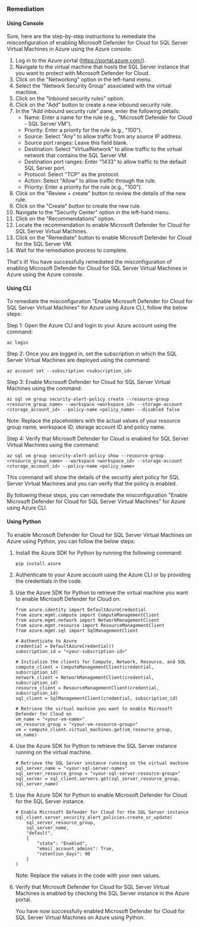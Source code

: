### Remediation

#### Using Console

Sure, here are the step-by-step instructions to remediate the misconfiguration of enabling Microsoft Defender for Cloud for SQL Server Virtual Machines in Azure using the Azure console:

1. Log in to the Azure portal (https://portal.azure.com/).
2. Navigate to the virtual machine that hosts the SQL Server instance that you want to protect with Microsoft Defender for Cloud.
3. Click on the "Networking" option in the left-hand menu.
4. Select the "Network Security Group" associated with the virtual machine.
5. Click on the "Inbound security rules" option.
6. Click on the "Add" button to create a new inbound security rule.
7. In the "Add inbound security rule" pane, enter the following details:
   - Name: Enter a name for the rule (e.g., "Microsoft Defender for Cloud - SQL Server VM").
   - Priority: Enter a priority for the rule (e.g., "100").
   - Source: Select "Any" to allow traffic from any source IP address.
   - Source port ranges: Leave this field blank.
   - Destination: Select "VirtualNetwork" to allow traffic to the virtual network that contains the SQL Server VM.
   - Destination port ranges: Enter "1433" to allow traffic to the default SQL Server port.
   - Protocol: Select "TCP" as the protocol.
   - Action: Select "Allow" to allow traffic through the rule.
   - Priority: Enter a priority for the rule (e.g., "100").
8. Click on the "Review + create" button to review the details of the new rule.
9. Click on the "Create" button to create the new rule.
10. Navigate to the "Security Center" option in the left-hand menu.
11. Click on the "Recommendations" option.
12. Locate the recommendation to enable Microsoft Defender for Cloud for SQL Server Virtual Machines.
13. Click on the "Remediate" button to enable Microsoft Defender for Cloud for the SQL Server VM.
14. Wait for the remediation process to complete.

That's it! You have successfully remediated the misconfiguration of enabling Microsoft Defender for Cloud for SQL Server Virtual Machines in Azure using the Azure console.

#### Using CLI

To remediate the misconfiguration "Enable Microsoft Defender for Cloud for SQL Server Virtual Machines" for Azure using Azure CLI, follow the below steps:

Step 1: Open the Azure CLI and login to your Azure account using the command:

```
az login
```

Step 2: Once you are logged in, set the subscription in which the SQL Server Virtual Machines are deployed using the command:

```
az account set --subscription <subscription_id>
```

Step 3: Enable Microsoft Defender for Cloud for SQL Server Virtual Machines using the command:

```
az sql vm group security-alert-policy create --resource-group <resource_group_name> --workspace <workspace_id> --storage-account <storage_account_id> --policy-name <policy_name> --disabled false
```

Note: Replace the placeholders with the actual values of your resource group name, workspace ID, storage account ID and policy name.

Step 4: Verify that Microsoft Defender for Cloud is enabled for SQL Server Virtual Machines using the command:

```
az sql vm group security-alert-policy show --resource-group <resource_group_name> --workspace <workspace_id> --storage-account <storage_account_id> --policy-name <policy_name>
```

This command will show the details of the security alert policy for SQL Server Virtual Machines and you can verify that the policy is enabled.

By following these steps, you can remediate the misconfiguration "Enable Microsoft Defender for Cloud for SQL Server Virtual Machines" for Azure using Azure CLI.

#### Using Python

To enable Microsoft Defender for Cloud for SQL Server Virtual Machines on Azure using Python, you can follow the below steps:

1. Install the Azure SDK for Python by running the following command:

   ```
   pip install azure
   ```

2. Authenticate to your Azure account using the Azure CLI or by providing the credentials in the code. 

3. Use the Azure SDK for Python to retrieve the virtual machine you want to enable Microsoft Defender for Cloud on.

   ```
   from azure.identity import DefaultAzureCredential
   from azure.mgmt.compute import ComputeManagementClient
   from azure.mgmt.network import NetworkManagementClient
   from azure.mgmt.resource import ResourceManagementClient
   from azure.mgmt.sql import SqlManagementClient
   
   # Authenticate to Azure
   credential = DefaultAzureCredential()
   subscription_id = "<your-subscription-id>"
   
   # Initialize the clients for Compute, Network, Resource, and SQL
   compute_client = ComputeManagementClient(credential, subscription_id)
   network_client = NetworkManagementClient(credential, subscription_id)
   resource_client = ResourceManagementClient(credential, subscription_id)
   sql_client = SqlManagementClient(credential, subscription_id)
   
   # Retrieve the virtual machine you want to enable Microsoft Defender for Cloud on
   vm_name = "<your-vm-name>"
   vm_resource_group = "<your-vm-resource-group>"
   vm = compute_client.virtual_machines.get(vm_resource_group, vm_name)
   ```

4. Use the Azure SDK for Python to retrieve the SQL Server instance running on the virtual machine.

   ```
   # Retrieve the SQL Server instance running on the virtual machine
   sql_server_name = "<your-sql-server-name>"
   sql_server_resource_group = "<your-sql-server-resource-group>"
   sql_server = sql_client.servers.get(sql_server_resource_group, sql_server_name)
   ```

5. Use the Azure SDK for Python to enable Microsoft Defender for Cloud for the SQL Server instance.

   ```
   # Enable Microsoft Defender for Cloud for the SQL Server instance
   sql_client.server_security_alert_policies.create_or_update(
       sql_server_resource_group,
       sql_server_name,
       "default",
       {
           "state": "Enabled",
           "email_account_admins": True,
           "retention_days": 90
       }
   )
   ```

   Note: Replace the values in the code with your own values.

6. Verify that Microsoft Defender for Cloud for SQL Server Virtual Machines is enabled by checking the SQL Server instance in the Azure portal.

   You have now successfully enabled Microsoft Defender for Cloud for SQL Server Virtual Machines on Azure using Python.

